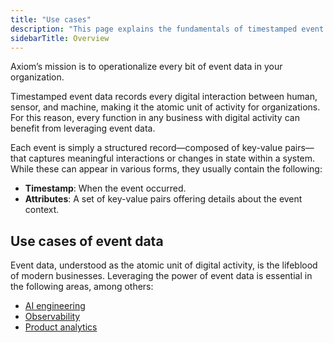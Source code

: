```yaml
---
title: "Use cases"
description: "This page explains the fundamentals of timestamped event data in Axiom and its use cases."
sidebarTitle: Overview
---
```


Axiom’s mission is to operationalize every bit of event data in your organization.

Timestamped event data records every digital interaction between human, sensor, and machine, making it the atomic unit of activity for organizations. For this reason, every function in any business with digital activity can benefit from leveraging event data.

Each event is simply a structured record—composed of key-value pairs—that captures meaningful interactions or changes in state within a system. While these can appear in various forms, they usually contain the following:

- **Timestamp**: When the event occurred.
- **Attributes**: A set of key-value pairs offering details about the event context.

## Use cases of event data

Event data, understood as the atomic unit of digital activity, is the lifeblood of modern businesses. Leveraging the power of event data is essential in the following areas, among others:

- [AI engineering](/ai-engineering/overview)
- [Observability](/getting-started-guide/observability)
- [Product analytics](/getting-started-guide/product-analytics)
